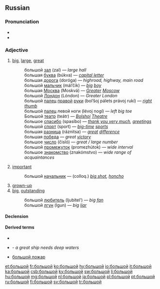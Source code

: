 ==Russian==

===Pronunciation===
* {{IPA|[bʌlʲˈʂo̞j]|lang=ru}}
* {{audio|Ru-большой.ogg|Audio}}

===Adjective===
{{ru-adj|tr=bol’šój|больше|бо́льше|наибольший|наибо́льший|altcomp=больший|altcompst=бо́льший}}

# [[big]], [[large]], [[great]]
#: большой [[зал]] (zal) — ''large hall''
#: большая [[буква]] (búkva) — ''[[capital letter]]''
#: большая [[дорога]] (doróga) — ''highroad, highway, main road''
#: большой [[мальчик]] (mál’čik) — ''[[big]] [[boy]]''
#: большая [[Москва]] (Moskvá) — ''[[Greater]] [[Moscow]]''
#: большой [[Лондон]] (Lóndon) — ''Greater London''
#: большой [[палец]] [[правый|правой]] [[рука|руки]] (bol’šoj pálets právoj rukí) — ''[[right]] [[thumb]]''
#: большой [[палец]] левой ноги (lévoj nogí) — ''left big toe''
#: Большой [[театр]] (teátr) — ''[[Bolshoi]] [[theatre|Theatre]]''
#: большое [[спасибо]] (spasíbo) — ''[[thank you very much]], [[greeting]]s''
#: большой [[спорт]] (sport) — ''[[big-time]] [[sport]]s''
#: большая [[разница]] (ráznitsa) — ''[[great]] [[difference]]''
#: большая [[победа]] — ''great [[victory]]''
#: большое [[число]] (čisló) — ''great / large number''
#: большой [[промежуток]] (promezhútok) — ''wide interval''
#: большое [[знакомство]] (znakómstvo) — ''wide range of acquaintances''
# [[important]]
#: большой [[начальник]] — (colloq.) ''[[big shot]], [[honcho]]''
# [[grown-up]]
# [[big]], [[outstanding]]
#: большой [[любитель]] (ljubítel’) — ''big [[fan#English|fan]]''
#: большой [[лгун]] (lgun) — ''big [[liar#English|liar]]''

====Declension====
{{ru-adjective5|больш|больш|вели́к|велика́|велико́|велики́|о}}

====Derived terms====
* {{Cyrl|[[делать большие глаза|де́лать больши́е глаза́]]}}
* {{Cyrl|[[большому кораблю большое плавание|большо́му кораблю́ большо́е пла́вание]]}} - ''a great ship needs deep waters''
* [[большой пожар]] {{m}}

[[et:большой]]
[[fr:большой]]
[[ko:большой]]
[[hy:большой]]
[[io:большой]]
[[it:большой]]
[[ka:большой]]
[[csb:большой]]
[[ky:большой]]
[[sw:большой]]
[[li:большой]]
[[hu:большой]]
[[mg:большой]]
[[nl:большой]]
[[ja:большой]]
[[pl:большой]]
[[pt:большой]]
[[ru:большой]]
[[fi:большой]]
[[sv:большой]]
[[tr:большой]]